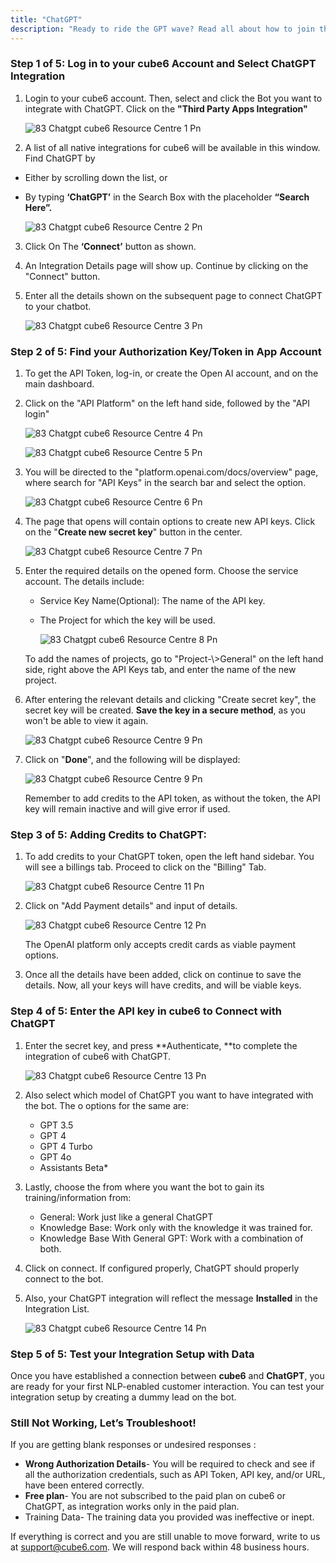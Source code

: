 ```yaml
---
title: "ChatGPT"
description: "Ready to ride the GPT wave? Read all about how to join the automation revolution with cube6 here."
---
```


### **Step 1 of 5: Log in to your cube6 Account and Select ChatGPT Integration**

1. Login to your cube6 account. Then, select and click the Bot you want to integrate with ChatGPT. Click on the **"Third Party Apps Integration"**

   ![83 Chatgpt cube6 Resource Centre 1 Pn](/images/how-cube6-works/chtgpt/83.chatgpt__cube6_resource_centre-1.png)
2. A list of all native integrations for cube6 will be available in this window. Find ChatGPT by

- Either by scrolling down the list, or
- By typing ****‘ChatGPT’**** in the Search Box with the placeholder **“Search Here”.**

  ![83 Chatgpt cube6 Resource Centre 2 Pn](/images/how-cube6-works/chtgpt/83.chatgpt__cube6_resource_centre-2.png)

3. Click On The **‘Connect’** button as shown.
4. An Integration Details page will show up. Continue by clicking on the "Connect" button.
5. Enter all the details shown on the subsequent page to connect ChatGPT to your chatbot.

   ![83 Chatgpt cube6 Resource Centre 3 Pn](/images/how-cube6-works/chtgpt/83.chatgpt__cube6_resource_centre-3.png)

### **Step 2 of 5: Find your Authorization Key/Token in App Account**

1. To get the API Token, log-in, or create the Open AI account, and on the main dashboard.
2. Click on the "API Platform" on the left hand side, followed by the "API login"

   ![83 Chatgpt cube6 Resource Centre 4 Pn](/images/how-cube6-works/chtgpt/83.chatgpt__cube6_resource_centre-4.png)

   ![83 Chatgpt cube6 Resource Centre 5 Pn](/images/how-cube6-works/chtgpt/83.chatgpt__cube6_resource_centre-5.png)
3. You will be directed to the "platform.openai.com/docs/overview" page, where search for "API Keys" in the search bar and select the option.

   ![83 Chatgpt cube6 Resource Centre 6 Pn](/images/how-cube6-works/chtgpt/83.chatgpt__cube6_resource_centre-6.png)
4. The page that opens will contain options to create new API keys. Click on the "**Create new secret key**" button in the center.

   ![83 Chatgpt cube6 Resource Centre 7 Pn](/images/how-cube6-works/chtgpt/83.chatgpt__cube6_resource_centre-7.png)
5. Enter the required details on the opened form. Choose the service account. The details include:
   - Service Key Name(Optional): The name of the API key.
   - The Project for which the key will be used.

     ![83 Chatgpt cube6 Resource Centre 8 Pn](/images/how-cube6-works/chtgpt/83.chatgpt__cube6_resource_centre-8.png)

   <Info>
     To add the names of projects, go to "Project-\>General" on the left hand side, right above the API Keys tab, and enter the name of the new project.
   </Info>
6. After entering the relevant details and clicking "Create secret key", the secret key will be created. **Save the key in a secure method**, as you won't be able to view it again.

   ![83 Chatgpt cube6 Resource Centre 9 Pn](/images/how-cube6-works/chtgpt/83.chatgpt__cube6_resource_centre-9.png)
7. Click on "**Done**", and the following will be displayed:

   ![83 Chatgpt cube6 Resource Centre 9 Pn](/images/how-cube6-works/chtgpt/83.chatgpt__cube6_resource_centre-10.png)

   <Warning>
     Remember to add credits to the API token, as without the token, the API key will remain inactive and will give error if used.
   </Warning>

### **Step 3 of 5: Adding Credits to ChatGPT:**

1. To add credits to your ChatGPT token, open the left hand sidebar. You will see a billings tab. Proceed to click on the "Billing" Tab.

   ![83 Chatgpt cube6 Resource Centre 11 Pn](/images/how-cube6-works/chtgpt/83.chatgpt__cube6_resource_centre-11.png)
2. Click on "Add Payment details" and input of details.

   ![83 Chatgpt cube6 Resource Centre 12 Pn](/images/how-cube6-works/chtgpt/83.chatgpt__cube6_resource_centre-12.png)

   <Info>
     The OpenAI platform only accepts credit cards as viable payment options.
   </Info>
3. Once all the details have been added, click on continue to save the details. Now, all your keys will have credits, and will be viable keys.

### **Step 4 of 5: Enter the API key in cube6 to Connect with ChatGPT**

1. Enter the secret key, and press \*\*Authenticate, \*\*to complete the integration of cube6 with ChatGPT.

   ![83 Chatgpt cube6 Resource Centre 13 Pn](/images/how-cube6-works/chtgpt/83.chatgpt__cube6_resource_centre-13.png)
2. Also select which model of ChatGPT you want to have integrated with the bot. The o options for the same are:
   - GPT 3.5
   - GPT 4
   - GPT 4 Turbo
   - GPT 4o
   - Assistants Beta\*
3. Lastly, choose the from where you want the bot to gain its training/information from:
   - General: Work just like a general ChatGPT
   - Knowledge Base: Work only with the knowledge it was trained for.
   - Knowledge Base With General GPT:  Work with a combination of both.
4. Click on connect. If configured properly, ChatGPT should properly connect to the bot.
5. Also, your ChatGPT integration will reflect the message **Installed** in the Integration List.

   ![83 Chatgpt cube6 Resource Centre 14 Pn](/images/how-cube6-works/chtgpt/83.chatgpt__cube6_resource_centre-14.png)

### **Step 5 of 5: Test your Integration Setup with Data**

Once you have established a connection between **cube6** and **ChatGPT**, you are ready for your first NLP-enabled customer interaction. You can test your integration setup by creating a dummy lead on the bot.

### **Still Not Working, Let’s Troubleshoot\!**

If you are getting blank responses or undesired responses :

- **Wrong Authorization Details**- You will be required to check and see if all the authorization credentials, such as API Token, API key, and/or URL, have been entered correctly.
- **Free plan**- You are not subscribed to the paid plan on cube6 or ChatGPT, as integration works only in the paid plan.
- Training Data- The training data you provided was ineffective or inept.

If everything is correct and you are still unable to move forward, write to us at [support@cube6.com](mailto:support@cube6.com). We will respond back within 48 business hours.